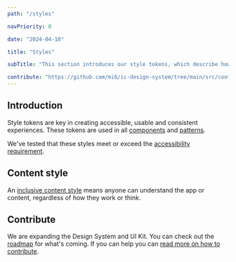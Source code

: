 ```yaml
---
path: "/styles"

navPriority: 0

date: "2024-04-18"

title: "Styles"

subTitle: "This section introduces our style tokens, which describe how things look and feel."

contribute: "https://github.com/mi6/ic-design-system/tree/main/src/content/structured/styles/index.mdx"
---
```


## Introduction

Style tokens are key in creating accessible, usable and consistent experiences. These tokens are used in all [components](/components) and [patterns](/patterns).

We've tested that these styles meet or exceed the [accessibility requirement](/accessibility/requirement).

## Content style

An [inclusive content style](/styles/content-style) means anyone can understand the app or content, regardless of how they work or think.

## Contribute

We are expanding the Design System and UI Kit. You can check out the [roadmap](/community/roadmap) for what's coming. If you can help you can [read more on how to contribute](/community).
